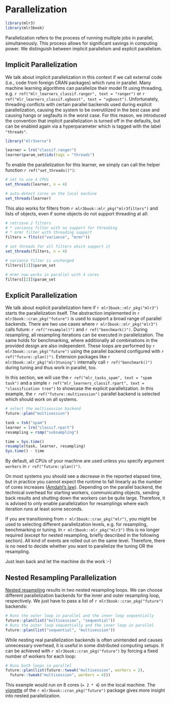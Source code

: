 # Parallelization {#parallelization}

```r
library(mlr3)
library(mlr3book)
```

Parallelization refers to the process of running multiple jobs in parallel, simultaneously.
This process allows for significant savings in computing power.
We distinguish between implicit parallelism and explicit parallelism.

## Implicit Parallelization

We talk about implicit parallelization in this context if we call external code (i.e., code from foreign CRAN packages) which runs in parallel.
Many machine learning algorithms can parallelize their model fit using threading, e.g. `r ref("mlr_learners_classif.ranger", text = "ranger")`
or `r ref("mlr_learners_classif.xgboost", text = "xgboost")`.
Unfortunately, threading conflicts with certain parallel backends used during explicit parallelization, causing the system to be overutilized in the best case and causing hangs or segfaults in the worst case.
For this reason, we introduced the convention that implicit parallelization is turned off in the defaults, but can be enabled again via a hyperparameter which is tagged with the label `"threads"`.

```r
library("mlr3verse")

learner = lrn("classif.ranger")
learner$param_set$ids(tags = "threads")
```

To enable the parallelization for this learner, we simply can call the helper function `r ref("set_threads()")`:
```r
# set to use 4 CPUs
set_threads(learner, n = 4)

# auto-detect cores on the local machine
set_threads(learner)
```

This also works for filters from `r mlr3book::mlr_pkg("mlr3filters")` and lists of objects, even if some objects do not support threading at all:
```r
# retrieve 2 filters
# * variance filter with no support for threading
# * mrmr filter with threading support
filters = flts(c("variance", "mrmr"))

# set threads for all filters which support it
set_threads(filters, n = 4)

# variance filter is unchanged
filters[[1]]$param_set

# mrmr now works in parallel with 4 cores
filters[[2]]$param_set
```


## Explicit Parallelization

We talk about explicit parallelization here if `r mlr3book::mlr_pkg("mlr3")` starts the parallelization itself.
The abstraction implemented in `r mlr3book::cran_pkg("future")` is used to support a broad range of parallel backends.
There are two use cases where `r mlr3book::mlr_pkg("mlr3")` calls future: `r ref("resample()")` and `r ref("benchmark()")`.
During resampling, all resampling iterations can be executed in parallelization.
The same holds for benchmarking, where additionally all combinations in the provided design are also independent.
These loops are performed by `r mlr3book::cran_pkg("future")` using the parallel backend configured with `r ref("future::plan()")`.
Extension packages like `r mlr3book::mlr_pkg("mlr3tuning")` internally call `r ref("benchmark()")` during tuning and thus work in parallel, too.

In this section, we will use the `r ref("mlr_tasks_spam", text = "spam task")` and a simple `r ref("mlr_learners_classif.rpart", text = "classification tree")` to showcase the explicit parallelization.
In this example, the `r ref("future::multisession")` parallel backend is selected which should work on all systems.

```r
# select the multisession backend
future::plan("multisession")

task = tsk("spam")
learner = lrn("classif.rpart")
resampling = rsmp("subsampling")

time = Sys.time()
resample(task, learner, resampling)
Sys.time() - time
```

By default, all CPUs of your machine are used unless you specify argument `workers` in `r ref("future::plan()")`.

On most systems you should see a decrease in the reported elapsed time, but in practice you cannot expect the runtime to fall linearly as the number of cores increases ([Amdahl's law](https://www.wikiwand.com/en/Amdahl%27s_law)).
Depending on the parallel backend, the technical overhead for starting workers, communicating objects, sending back results and shutting down the workers can be quite large.
Therefore, it is advised to only enable parallelization for resamplings where each iteration runs at least some seconds.

If you are transitioning from `r mlr3book::cran_pkg("mlr")`, you might be used to selecting different parallelization levels, e.g. for resampling, benchmarking or tuning.
In `r mlr3book::mlr_pkg("mlr3")` this is no longer required (except for nested resampling, briefly described in the following section).
All kind of events are rolled out on the same level.
Therefore, there is no need to decide whether you want to parallelize the tuning OR the resampling.

Just lean back and let the machine do the work :-)

## Nested Resampling Parallelization {#nested-resampling-parallelization}

[Nested resampling](#nested-resampling) results in two nested resampling loops.
We can choose different parallelization backends for the inner and outer resampling loop, respectively.
We just have to pass a list of `r mlr3book::cran_pkg("future")` backends:

```r
# Runs the outer loop in parallel and the inner loop sequentially
future::plan(list("multisession", "sequential"))
# Runs the outer loop sequentially and the inner loop in parallel
future::plan(list("sequential", "multisession"))
```

While nesting real parallelization backends is often unintended and causes unnecessary overhead, it is useful in some distributed computing setups.
It can be achieved with `r mlr3book::cran_pkg("future")` by forcing a fixed number of workers for each loop:

```r
# Runs both loops in parallel
future::plan(list(future::tweak("multisession", workers = 2),
  future::tweak("multisession", workers = 4)))
```

This example would run on 8 cores (`= 2 * 4`) on the local machine.
The [vignette](https://cran.r-project.org/web/packages/future/vignettes/future-3-topologies.html) of the `r mlr3book::cran_pkg("future")` package gives more insight into nested parallelization.
